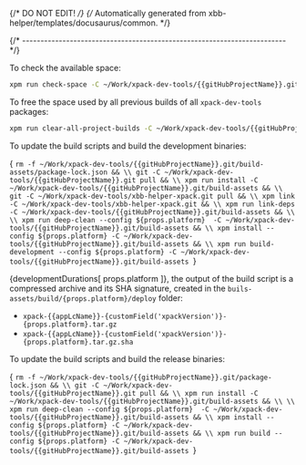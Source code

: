 {/* DO NOT EDIT! */}
{/* Automatically generated from xbb-helper/templates/docusaurus/common. */}




{/* ------------------------------------------------------------------------ */}

To check the available space:

```sh
xpm run check-space -C ~/Work/xpack-dev-tools/{{gitHubProjectName}}.git/build-assets
```

To free the space used by all previous builds of all `xpack-dev-tools` packages:

```sh
xpm run clear-all-project-builds -C ~/Work/xpack-dev-tools/{{gitHubProjectName}}.git/build-assets
```

To update the build scripts and build the development binaries:

<CodeBlock language="sh"> {
`rm -f ~/Work/xpack-dev-tools/{{gitHubProjectName}}.git/build-assets/package-lock.json && \\
git -C ~/Work/xpack-dev-tools/{{gitHubProjectName}}.git pull && \\
xpm run install -C ~/Work/xpack-dev-tools/{{gitHubProjectName}}.git/build-assets && \\
git -C ~/Work/xpack-dev-tools/xbb-helper-xpack.git pull && \\
xpm link -C ~/Work/xpack-dev-tools/xbb-helper-xpack.git && \\
xpm run link-deps -C ~/Work/xpack-dev-tools/{{gitHubProjectName}}.git/build-assets && \\
\\
xpm run deep-clean --config ${props.platform}  -C ~/Work/xpack-dev-tools/{{gitHubProjectName}}.git/build-assets && \\
xpm install --config ${props.platform} -C ~/Work/xpack-dev-tools/{{gitHubProjectName}}.git/build-assets && \\
xpm run build-development --config ${props.platform} -C ~/Work/xpack-dev-tools/{{gitHubProjectName}}.git/build-assets
`} </CodeBlock>

{developmentDurations[ props.platform ]}, the output of the build script is a compressed
archive and its SHA signature, created in
the <code>buils-assets/build/{props.platform}/deploy</code> folder:

* <code>xpack-{{appLcName}}-{customField('xpackVersion')}-{props.platform}.tar.gz</code>
* <code>xpack-{{appLcName}}-{customField('xpackVersion')}-{props.platform}.tar.gz.sha</code>

To update the build scripts and build the release binaries:

<CodeBlock language="sh"> {
`rm -f ~/Work/xpack-dev-tools/{{gitHubProjectName}}.git/package-lock.json && \\
git -C ~/Work/xpack-dev-tools/{{gitHubProjectName}}.git pull && \\
xpm run install -C ~/Work/xpack-dev-tools/{{gitHubProjectName}}.git/build-assets && \\
\\
xpm run deep-clean --config ${props.platform}  -C ~/Work/xpack-dev-tools/{{gitHubProjectName}}.git/build-assets && \\
xpm install --config ${props.platform} -C ~/Work/xpack-dev-tools/{{gitHubProjectName}}.git/build-assets && \\
xpm run build --config ${props.platform} -C ~/Work/xpack-dev-tools/{{gitHubProjectName}}.git/build-assets
`} </CodeBlock>
